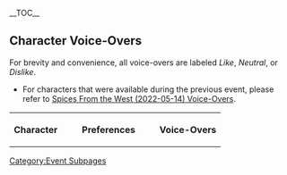 {{Event Tabs
|rootpage = Spices From the West/2023-03-31
|subpage1 = Voice-Overs
|gallery  = false
}}
{{LanguageTabs|rootpage = Spices From the West/2023-03-31}}
__TOC__

==Character Voice-Overs==
For brevity and convenience, all voice-overs are labeled ''Like'', ''Neutral'', or ''Dislike''.
* For characters that were available during the previous event, please refer to [[Spices From the West/2022-05-14/Voice-Overs/Japanese|Spices From the West (2022-05-14) Voice-Overs]].
<table class="wikitable"><!--
--><tr><!--
   --><th width="75px">Character</th><!--
   --><th width="150px">Preferences</th><!--
   --><th>Voice-Overs</th><!--
--></tr><!--
-->{{VO Search by Title<!--
   -->|Alhaitham;Candace;Collei;Cyno;Dehya;Dori;Faruzan;Kuki Shinobu;Layla;Mika;Nahida;Nilou;Paimon;Shikanoin Heizou;Tighnari;Wanderer;Yaoyao<!--
   -->|Receiving a Gift: I;Receiving a Gift: II;Receiving a Gift: III<!--
   -->|lang=ja<!--
   -->|format=<tr><td rowspan="3">%CC%</td><th>Like</th><td>;</td></tr><tr><th>Neutral</th><td>;</td></tr><tr><th>Dislike</th><td>;</td></tr><!--

   -->|Mika_1_tx     =本当にありがとうございます…こういった料理はとても貴重で…食べてしまうのが惜しいです！コレクションとして、持って帰ってもいいでしょうか…？<!--
   -->|Mika_1_rm     =Hontou ni arigatou gozaimasu... Kou itta ryouri wa totemo kichou de... Tabete shimau no ga oshii desu! Korekushon to shite, motte kaette mo ii deshou ka...?<!--
   -->|Mika_1_tl     =Thank you so much... This dish is so precious... It would be a shame just to eat it! Could I take it back with me as part of a collection...?<!--

   -->|Mika_3_tx     =うぅ…何であれ、これはあなたが僕のために作ってくれた料理です…必ず、完食してみせます…！<!--
   -->|Mika_3_rm     =Uu... Nan de are, kore wa anata ga boku no tame ni tsukutte kureta ryouri desu... Kanarazu, kanshoku shite misemasu...!<!--
   -->|Mika_3_tl     =Ugh... Whatever it is, it's still a dish you made for me... I'll definitely finish it...!<!--

Paimon must be done fully manually as she does not have Voice-Over pages
   -->|Paimon_1_file = VO JA Paimon Receiving a Gift - 01.ogg<!-- lang prefix automatically added
   -->|Paimon_1_tx   = うわあ&mdash;&mdash;！こんなの、世界で一番美味しいとしか言いようがないぞ！えへへ…やっぱり、おまえはオイラに一番よくしてくれるぜ！<!--
   -->|Paimon_1_rm   = Uwaa{{lmdash}}! Konna no, sekai de ichiban oishii to shika iiyou ga nai zo! Ehehe... Yappari, omae wa oira ni ichiban yoku shite kureru ze!<!--
   -->|Paimon_1_tl   = Whooaa! This has to be the tastiest thing in the whole wide world! Hee-hee... You really do treat me the best!<!--

   -->|Paimon_2_file = VO JA Paimon Receiving a Gift - 02.ogg<!-- lang prefix automatically added
   -->|Paimon_2_tx   = わぁ！これ、すっごく美味しいぞ！おまえも食べてみろよ、一緒に食べようぜ！<!--
   -->|Paimon_2_rm   = Waa! Kore, suggoku oishii zo! Omae mo tabete miro yo, issho ni tabeyou ze!<!--
   -->|Paimon_2_tl   = Wow! This is super tasty! You should have some too. Let's eat together!<!--

   -->|Paimon_3      = '''Paimon does not feature a "Dislike" Voice-Over'''<!--
-->}}<!--
--></table>

[[Category:Event Subpages]]